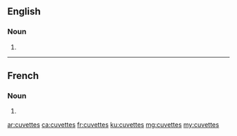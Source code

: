 ==English==

===Noun===
{{head|en|plural}}

# {{plural of|cuvette|lang=en}}

----

==French==

===Noun===
{{head|fr|plural|g=f}}

# {{plural of|cuvette|lang=fr}}

[[ar:cuvettes]]
[[ca:cuvettes]]
[[fr:cuvettes]]
[[ku:cuvettes]]
[[mg:cuvettes]]
[[my:cuvettes]]